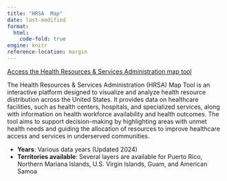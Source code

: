 ```yaml
---
title: "HRSA  Map"
date: last-modified
format: 
  html:
    code-fold: true
engine: knitr
reference-location: margin
---
```

[Access the Health Resources & Services Administration map tool](https://data.hrsa.gov/maps/map-tool/){.external target="_blank"}

The Health Resources & Services Administration (HRSA) Map Tool is an interactive platform designed to visualize and analyze health resource distribution across the United States. It provides data on healthcare facilities, such as health centers, hospitals, and specialized services, along with information on health workforce availability and health outcomes. The tool aims to support decision-making by highlighting areas with unmet health needs and guiding the allocation of resources to improve healthcare access and services in underserved communities.

* **Years**: Various data years (Updated 2024)
* **Territories available**: Several layers are available for Puerto Rico, Northern Mariana Islands, U.S. Virgin Islands, Guam, and American Samoa
